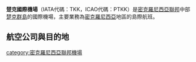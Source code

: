{{NoteTA
|1 = zh-cn:丘克; zh-tw:楚克;
}}
{{Infobox Airport 
| name         = 楚克國際機場
| nativename   = Chuuk International Airport
| nativename-a = 
| nativename-r = 
| image        = ChuukAirport.jpg
| image-width  = 
| caption      = 機場樣貌
| IATA         = TKK
| ICAO         = PTKK
| type         = 公用
| owner        = 政府 
| operator     = 密克羅尼西亞聯邦民航局
| city-served  = 
| location     = {{flag|Federated States of Micronesia}} [[楚克州|楚克州]]
| elevation-f  = 11
| elevation-m  = 3
| coordinates  = {{Coord|07|27|43|N|151|50|35|E|type:airport|display=inline,title}}
| website      = 
| metric-elev  = 
| metric-rwy   = 
| r1-number    = 04/22
| r1-length-f  = 6,006
| r1-length-m  = 1,831
| r1-surface   = [[瀝青|瀝青]]
| stat-year    = 
| stat1-header = 
| stat1-data   = 
| stat2-header = 
| stat2-data   = 
| footnotes    = 
}}

'''楚克國際機場'''（IATA代碼：TKK，ICAO代碼：PTKK）是[[密克羅尼西亞聯邦|密克羅尼西亞聯邦]]中部[[楚克群島|楚克群島]]的國際機場，主要業務為[[密克羅尼西亞|密克羅尼西亞]]地區的島際航班。

==航空公司與目的地==
{{Airport-dest-list
|{{flagicon|USA}} [[聯合航空|聯合航空]] （UA）<br> 〔[[星空聯盟|星空聯盟]]〕|[[安東尼奧·汪帕特國際機場|關島]] 、檀香山、科斯雷、瓜加林、馬朱羅、波納佩
| {{flagicon|PER}} [[秘魯人航空|秘魯人航空]]（P9）|[[波納佩國際機場|波納佩]]、[[安東尼奧·汪帕特國際機場|關島]]
|{{flagicon|PNG}} [[新幾內亞航空|新幾內亞航空]]|[[傑克遜斯國際機場|莫爾茲比港]]、[[成田國際機場|東京-成田]]
}}

[[category:密克羅尼西亞聯邦機場|category:密克羅尼西亞聯邦機場]]
{{機場小作品}}
{{密克羅尼西亞聯邦小作品}}